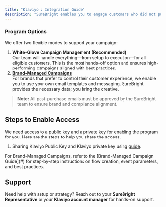 ```yaml
---
title: "Klaviyo : Integration Guide"
description: "SureBright enables you to engage customers who did not purchase a warranty at the time of checkout by sending personalized post-purchase emails across multiple channels."
---
```


### Program Options

We offer two flexible modes to support your campaign:

1. **White-Glove Campaign Management (Recommended)**\
   Our team will handle everything—from setup to execution—for all eligible customers. This is the most hands-off option and ensures high-performing campaigns aligned with best practices.
2. [**Brand-Managed Campaigns**](/klaviyo-integration/brandManagedCampaignGuide)\
   For brands that prefer to control their customer experience, we enable you to use your own email templates and messaging. SureBright provides the necessary data; you bring the creative.

> **Note:** All post-purchase emails must be approved by the SureBright team to ensure brand and compliance alignment.

## Steps to Enable Access

We need access to a public key and a private key for enabling the program for you. Here are the steps to help you share the access.

1. Sharing Klaviyo Public Key and Klaviyo private key using [guide](https://app.storylane.io/share/gmb05pqr5zbj).

<Note>
  For Brand-Managed Campaigns, refer to the [Brand-Managed Campaign Guide](#) for step-by-step instructions on flow creation, event parameters, and best practices.
</Note>


## Support

Need help with setup or strategy? Reach out to your **SureBright Representative** or your **Klaviyo account manager** for hands-on support.